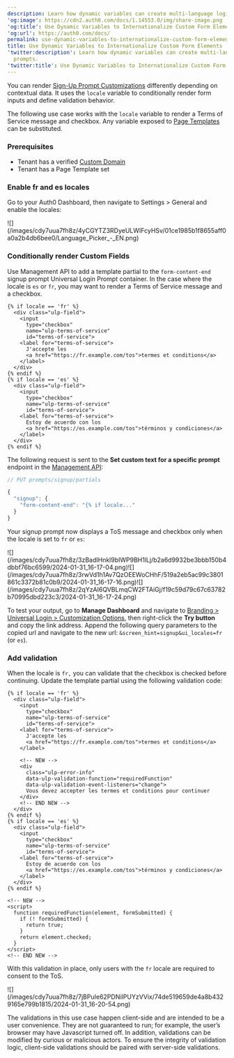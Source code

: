 ```yaml
---
description: Learn how dynamic variables can create multi-language login prompts.
'og:image': https://cdn2.auth0.com/docs/1.14553.0/img/share-image.png
'og:title': Use Dynamic Variables to Internationalize Custom Form Elements
'og:url': https://auth0.com/docs/
permalink: use-dynamic-variables-to-internationalize-custom-form-elements
title: Use Dynamic Variables to Internationalize Custom Form Elements
'twitter:description': Learn how dynamic variables can create multi-language login
  prompts.
'twitter:title': Use Dynamic Variables to Internationalize Custom Form Elements
---
```

You can render [Sign-Up Prompt Customizations](/customize/login-pages/universal-login/customize-signup-and-login-prompts) differently depending on contextual data. It uses the `locale` variable to conditionally render form inputs and define validation behavior.

The following use case works with the `locale` variable to render a Terms of Service message and checkbox. Any variable exposed to [Page Templates](/customize/login-pages/universal-login/customize-templates#available-variables) can be substituted.

### Prerequisites

* Tenant has a verified [Custom Domain](/customize/custom-domains)
* Tenant has a Page Template set

### Enable fr and es locales

Go to your <Tooltip tip="Auth0 Dashboard: Auth0's main product to configure your services." cta="View Glossary" href="/glossary?term=Auth0+Dashboard">Auth0 Dashboard</Tooltip>, then navigate to Settings > General and enable the locales:

<Frame>![](/images/cdy7uua7fh8z/4yCGYTZ3RDyeULWIFcyHSv/01ce1985b1f8655aff0a0a2b4db6bee0/Language_Picker_-_EN.png)</Frame>

### Conditionally render Custom Fields

Use <Tooltip tip="Management API: A product to allow customers to perform administrative tasks." cta="View Glossary" href="/glossary?term=Management+API">Management API</Tooltip> to add a template partial to the `form-content-end` signup prompt <Tooltip tip="Universal Login: Your application redirects to Universal Login, hosted on Auth0's Authorization Server, to verify a user's identity." cta="View Glossary" href="/glossary?term=Universal+Login">Universal Login</Tooltip> Prompt container. In the case where the locale is `es` or `fr`, you may want to render a Terms of Service message and a checkbox.

```liquid lines
{% if locale == 'fr' %}
  <div class="ulp-field">
    <input
      type="checkbox"
      name="ulp-terms-of-service"
      id="terms-of-service">
    <label for="terms-of-service">
      J'accepte les
      <a href="https://fr.example.com/tos">termes et conditions</a>
    </label>
  </div>
{% endif %}
{% if locale == 'es' %}
  <div class="ulp-field">
    <input
      type="checkbox"
      name="ulp-terms-of-service"
      id="terms-of-service">
    <label for="terms-of-service">
      Estoy de acuerdo con los
      <a href="https://es.example.com/tos">términos y condiciones</a>
    </label>
  </div>
{% endif %}
```






The following request is sent to the **Set custom text for a specific prompt** endpoint in the [Management API](https://auth0.com/docs/api/management/v2/prompts/put-custom-text-by-language):

```javascript lines
// PUT prompts/signup/partials

{
  "signup": {
    "form-content-end": "{% if locale..."
  }
}
```






Your signup prompt now displays a ToS message and checkbox only when the locale is set to `fr` or `es`:

<Frame>![](/images/cdy7uua7fh8z/3zBadIHnkl9bIWP9BH1lLj/b2a6d9932be3bbb150b4dbbf76bc6599/2024-01-31_16-17-04.png)</Frame><Frame>![](/images/cdy7uua7fh8z/3rwVd1h1Av7QzOEEWoCHhF/519a2eb5ac99c3801861c3372b81c0b9/2024-01-31_16-17-16.png)</Frame><Frame>![](/images/cdy7uua7fh8z/2qYzAI6QVBLmqCW2FTAiGj/f19c59d79c67c63782b70995dbd223c3/2024-01-31_16-17-24.png)</Frame>

To test your output, go to **Manage Dashboard** and navigate to [Branding > Universal Login > Customization Options](https://manage.auth0.com/dashboard/us/dev-6endizjt/universal-login/customizations/colors), then right-click the **Try button** and copy the link address. Append the following query parameters to the copied url and navigate to the new url: `&screen_hint=signup&ui_locales=fr` (or `es`).

### Add validation

When the locale is `fr,` you can validate that the checkbox is checked before continuing. Update the template partial using the following validation code:

```liquid lines expandable
{% if locale == 'fr' %}
  <div class="ulp-field">
    <input
      type="checkbox"
      name="ulp-terms-of-service"
      id="terms-of-service">
    <label for="terms-of-service">
      J'accepte les
      <a href="https://fr.example.com/tos">termes et conditions</a>
    </label>

    <!-- NEW -->
    <div
      class="ulp-error-info"
      data-ulp-validation-function="requiredFunction"
      data-ulp-validation-event-listeners="change">
      Vous devez accepter les termes et conditions pour continuer
    </div>
    <!-- END NEW -->
  </div>
{% endif %}
{% if locale == 'es' %}
  <div class="ulp-field">
    <input
      type="checkbox"
      name="ulp-terms-of-service"
      id="terms-of-service">
    <label for="terms-of-service">
      Estoy de acuerdo con los
      <a href="https://es.example.com/tos">términos y condiciones</a>
    </label>
  </div>
{% endif %}

<!-- NEW -->
<script>
  function requiredFunction(element, formSubmitted) {
    if (! formSubmitted) {
      return true;
    }
    return element.checked;
  }
</script>
<!-- END NEW -->
```






With this validation in place, only users with the `fr` locale are required to consent to the ToS.

<Frame>![](/images/cdy7uua7fh8z/7jBPuIe62PDNiIPUYzVVix/74de519659de4a8b4329165e799b1815/2024-01-31_16-20-54.png)</Frame>

<Callout icon="file-lines" color="#0EA5E9" iconType="regular">

The validations in this use case happen client-side and are intended to be a user convenience. They are not guaranteed to run; for example, the user’s browser may have Javascript turned off. In addition, validations can be modified by curious or malicious actors. To ensure the integrity of validation logic, client-side validations should be paired with server-side validations.

</Callout>